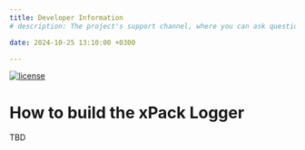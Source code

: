 ```yaml
---
title: Developer Information
# description: The project's support channel, where you can ask questions, start discussions, and report issues.

date: 2024-10-25 13:10:00 +0300

---
```


[![license](https://img.shields.io/github/license/xpack/logger-ts.svg)](https://github.com/xpack/logger-ts/blob/xpack/LICENSE)

# How to build the xPack Logger

TBD
